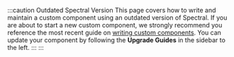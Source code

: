 :::caution Outdated Spectral Version
This page covers how to write and maintain a custom component using an outdated version of Spectral.
If you are about to start a new custom component, we strongly recommend you reference the most recent guide on [writing custom components](custom-components/writing-custom-components.mdx).
You can update your component by following the **Upgrade Guides** in the sidebar to the left.
:::
:::
